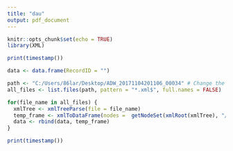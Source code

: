 ---
title: "dau"
output: pdf_document
---

```{r setup, include=FALSE}
knitr::opts_chunk$set(echo = TRUE)
library(XML)
```

```{r}
print(timestamp())

data <- data.frame(RecordID = "")

path <- "C:/Users/86lar/Desktop/ADW_20171104201106_00034" # Change the path here
all_files <- list.files(path, pattern = "*.xml$", full.names = FALSE)

for(file_name in all_files) {
  xmlTree <- xmlTreeParse(file = file_name)
  temp_frame <- xmlToDataFrame(nodes =  getNodeSet(xmlRoot(xmlTree), "/"))["RecordID"]
  data <- rbind(data, temp_frame)
}

print(timestamp())
```